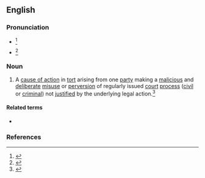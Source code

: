 ==English==

===Pronunciation===
* {{a|RP}} {{IPA|/əˈbjuːs əv ˈpɹəʊ.sɛs/|lang=en}}<ref name=SOED>{{R:SOED5|page=10}}</ref>
* {{a|GA}} {{IPA|/əˈbjus əv ˈpɹɑsɛs/|lang=en}}<ref name=OCD>{{R:OCD2|page=5}}</ref>

===Noun===
{{wikipedia}}
{{en-noun|-|abuses of process}}

# A [[cause of action]] in [[tort]] arising from one [[party]] making a [[malicious]] and [[deliberate]] [[misuse]] or [[perversion]] of regularly issued [[court]] [[process]] ([[civil]] or [[criminal]]) not [[justify|justified]] by the underlying legal action.<ref name=WI3>{{R:MW3 1976|page=8}}</ref>

====Related terms====
* {{l|en|malicious prosecution}}

===References===
<references/>